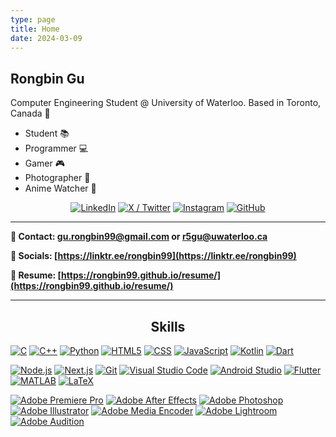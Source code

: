```yaml
---
type: page
title: Home
date: 2024-03-09
---
```


<div class="text-white">

## Rongbin Gu

Computer Engineering Student @ University of Waterloo. Based in Toronto, Canada 🍁
- Student 📚
- Programmer 💻
- Gamer 🎮
- Photographer 📸
- Anime Watcher 🍿

<p align="center" class="flex justify-center flex-wrap">
  <a href="https://www.linkedin.com/in/rongbin99/" target="_blank" rel="noopener noreferrer"><Image src="/images/LI-In-Bug.png" alt="LinkedIn" height={48} width={48} priority className="next-image" style={{marginLeft: "0px"}}/></a>
  <a href="https://twitter.com/rongbin99" target="_blank" rel="noopener noreferrer"><Image src="/images/sl_z_072523_61700_01.jpg" alt="X / Twitter" height={40} width={40} priority className="next-image" style={{marginLeft: "5px"}}/></a>
  <a href="https://www.instagram.com/rongbin99/" target="_blank" rel="noopener noreferrer"><Image src="/images/Instagram_Glyph_Gradient.svg" alt="Instagram" height={40} width={40} priority className="next-image" style={{marginLeft: "10px"}}/></a>
  <a href="https://github.com/Rongbin99/" target="_blank" rel="noopener noreferrer"><Image src="/images/GitHub-Symbol.png" alt="GitHub" height={70} width={70} priority className="next-image" style={{marginLeft: "-5px"}}/></a>
</p>

---

**📨 Contact: [gu.rongbin99@gmail.com](gu.rongbin99@gmail.com) or [r5gu@uwaterloo.ca](r5gu@uwaterloo.ca)**

**🔗 Socials: [https://linktr.ee/rongbin99](https://linktr.ee/rongbin99)** 

**💼 Resume: [https://rongbin99.github.io/resume/](https://rongbin99.github.io/resume/)**

---


<Helmet>
  <title>Rongbin Fan Club</title>
</Helmet>


<h2 align="center">Skills</h2>
<p class="flex justify-center flex-wrap">
  <a href="https://en.cppreference.com/w/c/language" target="_blank" rel="noopener noreferrer"><Image src="/images/C_Programming_Language.svg" alt="C" height={50} width={50} priority className="next-image" style={{marginLeft: "10px"}}/></a>
  <a href="https://www.cplusplus.com/" target="_blank" rel="noopener noreferrer"><Image src="/images/ISO_C++_Logo.svg.png" alt="C++" height={50} width={50} priority className="next-image" style={{marginLeft: "10px"}}/></a> 
  <a href="https://www.python.org/" target="_blank" rel="noopener noreferrer"><Image src="/images/Python-logo-notext.svg.png" alt="Python" height={50} width={50} priority className="next-image" style={{marginLeft: "10px"}}/></a>  
  <a href="https://en.wikipedia.org/wiki/HTML5" target="_blank" rel="noopener noreferrer"><Image src="/images/HTML5_logo_and_wordmark.svg.png" alt="HTML5" height={50} width={50} priority className="next-image" style={{marginLeft: "10px"}}/></a>
  <a href="https://en.wikipedia.org/wiki/CSS" target="_blank" rel="noopener noreferrer"><Image src="/images/CSS.3.svg" alt="CSS" height={50} width={37} priority className="next-image" style={{marginLeft: "10px"}}/></a>
  <a href="https://www.javascript.com/" target="_blank" rel="noopener noreferrer"><Image src="/images/JavaScript-logo.png" alt="JavaScript" height={50} width={50} priority className="next-image" style={{marginLeft: "10px"}}/></a>
  <a href="https://kotlinlang.org/" target="_blank" rel="noopener noreferrer"><Image src="/images/kotlin-logo.png" alt="Kotlin" height={50} width={50} priority className="next-image" style={{marginLeft: "10px"}}/></a>
  <a href="https://dart.dev/" target="_blank" rel="noopener noreferrer"><Image src="/images/Dart-logo.png" alt="Dart" height={50} width={50} priority className="next-image" style={{marginLeft: "10px"}}/></a>
</p>

<p class="flex justify-center flex-wrap">
  <a href="https://nodejs.org/en" target="_blank" rel="noopener noreferrer"><Image src="/images/Node.js_logo.svg" alt="Node.js" height={50} width={50} priority className="next-image" style={{marginLeft: "10px"}}/></a>
  <a href="https://nextjs.org/" target="_blank" rel="noopener noreferrer"><Image src="/images/next-js.svg" alt="Next.js" height={50} width={50} priority className="next-image" style={{marginLeft: "10px"}}/></a>
  <a href="https://git-scm.com/" target="_blank" rel="noopener noreferrer"><Image src="/images/Git-Icon-1788C.png" alt="Git" height={50} width={50} priority className="next-image" style={{marginLeft: "10px"}}/></a>
  <a href="https://code.visualstudio.com/" target="_blank" rel="noopener noreferrer"><Image src="/images/Visual_Studio_Code_1.35_icon.svg.webp" alt="Visual Studio Code" height={50} width={50} priority className="next-image" style={{marginLeft: "10px"}}/></a>
  <a href="https://developer.android.com/studio" target="_blank" rel="noopener noreferrer"><Image src="/images/icons8-android-studio.svg" alt="Android Studio" height={50} width={50} priority className="next-image" style={{marginLeft: "10px"}}/></a>
  <a href="https://docs.flutter.dev/" target="_blank" rel="noopener noreferrer"><Image src="/images/64d67700f8293a9dc827.svg" alt="Flutter" height={50} width={40} priority className="next-image" style={{marginLeft: "10px"}}/></a>
  <a href="https://www.mathworks.com/products/matlab.html" target="_blank" rel="noopener noreferrer"><Image src="/images/Matlab_Logo.png" alt="MATLAB" height={50} width={50} priority className="next-image" style={{marginLeft: "10px"}}/></a>
  <a href="https://www.latex-project.org/" target="_blank" rel="noopener noreferrer"><Image src="/images/latex.svg" alt="LaTeX" height={50} width={50} priority className="next-image" style={{marginLeft: "10px"}}/></a>
</p>

<p class="flex justify-center flex-wrap">
  <a href="https://www.adobe.com/ca/products/premiere.html" target="_blank" rel="noopener noreferrer"><Image src="/images/adobe_premiere_pro_macos_bigsur_icon_189485.png" alt="Adobe Premiere Pro" height={50} width={50} priority className="next-image" style={{marginLeft: "10px"}}/></a>
  <a href="https://www.adobe.com/ca/products/aftereffects.html" target="_blank" rel="noopener noreferrer"><Image src="/images/adobe_after_effects_macos_bigsur_icon_190464.png" alt="Adobe After Effects" height={50} width={50} priority className="next-image" style={{marginLeft: "10px"}}/></a>
  <a href="https://www.adobe.com/ca/products/photoshop.html" target="_blank" rel="noopener noreferrer"><Image src="/images/adobe_photoshop_macos_bigsur_icon_190436.png" alt="Adobe Photoshop" height={50} width={50} priority className="next-image" style={{marginLeft: "10px"}}/></a>
  <a href="https://www.adobe.com/ca/products/illustrator.html" target="_blank" rel="noopener noreferrer"><Image src="/images/adobe_illustrator_macos_bigsur_icon_190447.png" alt="Adobe Illustrator" height={50} width={50} priority className="next-image" style={{marginLeft: "10px"}}/></a>
  <a href="https://www.adobe.com/ca/products/media-encoder.html" target="_blank" rel="noopener noreferrer"><Image src="/images/adobe_media_encoder_macos_bigsur_icon_190437.png" alt="Adobe Media Encoder" height={50} width={50} priority className="next-image" style={{marginLeft: "10px"}}/></a>
  <a href="https://www.adobe.com/ca/products/photoshop-lightroom.html" target="_blank" rel="noopener noreferrer"><Image src="/images/adobe_lightroom_macos_bigsur_icon_190441.png" alt="Adobe Lightroom" height={50} width={50} priority className="next-image" style={{marginLeft: "10px"}}/></a>
  <a href="https://www.adobe.com/ca/products/audition.html" target="_blank" rel="noopener noreferrer"><Image src="/images/adobe_audition_macos_bigsur_icon_190460.png" alt="Adobe Audition" height={50} width={50} priority className="next-image" style={{marginLeft: "10px"}}/></a>
</p>

</div>